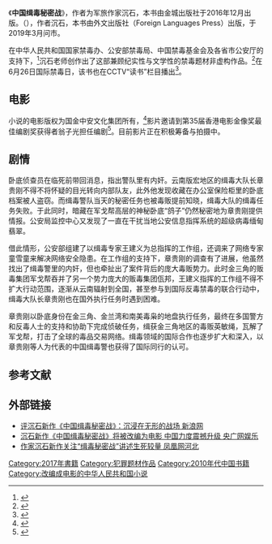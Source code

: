 {{Infobox book
|书名      = 中国缉毒秘密战
|图片      =
|图片说明   = 
|作者      = 沉石
|封面设计   = 
|出版地    = [[北京|北京]]
|语言      = 中文
|系列      = 
|题材      = 
|类型      = 
|出版者    = 金城出版社
|出版日期   = 2017年1月
|中文版    = 
|媒介      = 
|页数      = 398
|开本      = 
|isbn      = 9787515514406
|oclc      = 1032718476
|杜威十进制图书分类法    = 
|美国国会图书馆图书分类法 = 
|上一部作品  = 
|下一部作品  = 
|引用       = 
|被引用     =
}}
《'''中国缉毒秘密战'''》，作者为军旅作家沉石，本书由金城出版社于2016年12月出版。（{{lang-en|Secret War: China’s Drug Enforcement Actions}}），作者沉石，本书由外文出版社（Foreign Languages Press）出版，于2019年3月问市。

在中华人民共和国国家禁毒办、公安部禁毒局、中国禁毒基金会及各省市公安厅的支持下，<ref>{{Cite web|title=《中国缉毒秘密战》讲述生死较量|url=http://www.nncc626.com/2017-02/03/c_129464732.html?srctag=pc2m&back=&back&back|date=2017-02-03|accessdate=2020-09-09|work=[[中国禁毒网|中国禁毒网]]}}</ref>沉石老师创作出了这部兼顾纪实性与文学性的禁毒题材非虚构作品。<ref>{{Cite web|title=沉浸在无形的战场 沉石新作《中国缉毒秘密战》|url=http://www.js7tv.cn/news/201706_101156.html?srctag=pc2m&back=&back&back|date=2017-06-28|accessdate=2020-09-09|work=[[中国军视网|中国军视网]]}}</ref>在6月26日国际禁毒日，该书也在CCTV“读书”栏目播出<ref>{{Cite web|title=[读书]沉石:《中国缉毒秘密战》|url=http://tv.cctv.com/2019/06/26/VIDEiVndWFqKSuXNd5zYoSXs190626.shtml?srctag=pc2m&back=&back&back|date=2017-06-28|accessdate=2020-09-09|work=[[CCTV-10科教频道|CCTV-10科教频道]]}}</ref>。

== 电影 ==
小说的电影版权为国金中安文化集团所有，<ref>{{Cite web|title=沉石新作《中国缉毒秘密战》将被改编为电影 中国力度震撼升级_手机凤凰网|url=http://inews.ifeng.com/50793101/news.shtml?srctag=pc2m&back=&back&back|date=2017-03-17|accessdate=2020-08-27|work=[[齐鲁晚报|齐鲁晚报]]|archive-date=2020-10-24|archive-url=https://web.archive.org/web/20201024044449/http://inews.ifeng.com/50793101/news.shtml?srctag=pc2m|dead-url=no}}</ref>影片邀请到第35届香港电影金像奖最佳编剧奖获得者翁子光担任编剧<ref>{{cite web|url=https://www.takefoto.cn/viewnews-1819874.html.|title=《中国缉毒秘密战》亮相上海电影节“中影之夜”，开创主旋律影片商业化的新纪元|work=[[北晚新视觉|北晚新视觉]]|date=2019-06-20}}</ref>。目前影片正在积极筹备与拍摄中。

== 剧情 ==
卧底侦查员在临死前带回消息，指出警队里有内奸。云南版宏地区的缉毒大队长章贵刚不得不将怀疑的目光转向内部队友，此外他发现收藏在办公室保险柜里的卧底档案被人盗窃。而缉毒警队当天的秘密任务也被毒贩提前知晓，缉毒大队的缉毒任务失败。于此同时，暗藏在军戈帮高层的神秘卧底“鸽子”仍然秘密地为章贵刚提供情报。公安局监控中心又发现了一直在干扰当地公安信息指挥系统的超级病毒缅甸翡翠。

借此情形，公安部组建了以缉毒专家王建义为总指挥的工作组，还调来了网络专家童雪童来解决网络安全隐患。在工作组的支持下，章贵刚的调查有了进展，他虽然找出了缉毒警里的内奸，但也牵扯出了案件背后的庞大毒贩势力。此时金三角的贩毒集团军戈帮吞并了另一个势力庞大的贩毒集团佤邦，王建义指挥的工作组不得不扩大行动范围，逐渐从云南辐射到全国，甚至参与到国际反毒禁毒的联合行动中，缉毒大队长章贵刚也在国外执行任务时遇到困难。

章贵刚以卧底身份在金三角、金兰湾和南美毒枭的地盘执行任务，最终在多国警方和反毒人士的支持和协助下完成侦破任务，缉获金三角地区的毒贩英敏绳，瓦解了军戈帮，打击了全球的毒品交易网络。缉毒领域的国际合作也逐步扩大和深入，以章贵刚等人为代表的中国缉毒警也获得了国际同行的认可。

== 参考文献 ==
{{reflist}}

== 外部链接 ==
*[https://k.sina.cn/article_2280198017_87e90f81027001aoj.html 评沉石新作《中国缉毒秘密战》：沉浸在无形的战场 新浪网]
*[http://ent.cnr.cn/gd/20170317/t20170317_523663881.shtml 沉石新作《中国缉毒秘密战》将被改编为电影 中国力度震撼升级 央广网娱乐]
*[http://hebei.ifeng.com/a/20170119/5337648_0.shtml 作家沉石新作关注“缉毒秘密战”讲述生死较量 凤凰网河北]

[[Category:2017年書籍|Category:2017年書籍]]
[[Category:犯罪题材作品|Category:犯罪题材作品]]
[[Category:2010年代中国书籍|Category:2010年代中国书籍]]
[[Category:改编成电影的中华人民共和国小说|Category:改编成电影的中华人民共和国小说]]